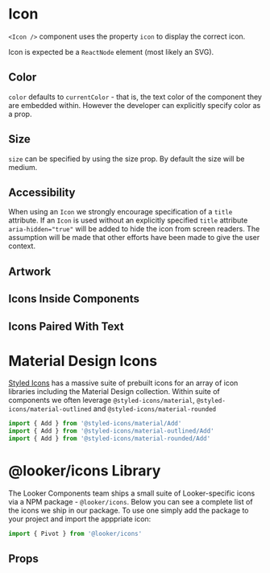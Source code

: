 
<Meta component={Icon} title="Docs/Icon" />

# Icon

`<Icon />` component uses the property `icon` to display the correct icon.

Icon is expected be a `ReactNode` element (most likely an SVG).

<Editor code={storyBasic} />

## Color

`color` defaults to `currentColor` - that is, the text color of the component they are embedded within. However the developer can explicitly specify color as a prop.

<Editor code={storyColor} />

## Size

`size` can be specified by using the size prop. By default the size will be medium.

<Editor code={storySize} />

## Accessibility

When using an `Icon` we strongly encourage specification of a `title` attribute. If an `Icon` is used without an explicitly specified `title` attribute `aria-hidden="true"` will be added to hide the icon from screen readers. The assumption will be made that other efforts have been made to give the user context.

<Editor code={storyAccessibility} />

## Artwork

<Editor code={storyArtwork} />

## Icons Inside Components

<Editor code={storyInsideComponents} />

## Icons Paired With Text

<Editor code={storyPairedWithText} />

# Material Design Icons

[Styled Icons](https://styled-icons.js.org/) has a massive suite of prebuilt icons for an array of icon libraries including the Material Design collection. Within suite of components we often leverage `@styled-icons/material`, `@styled-icons/material-outlined` and `@styled-icons/material-rounded`

```js static
import { Add } from '@styled-icons/material/Add'
import { Add } from '@styled-icons/material-outlined/Add'
import { Add } from '@styled-icons/material-rounded/Add'
```

# @looker/icons Library

The Looker Components team ships a small suite of Looker-specific icons via a NPM package - `@looker/icons`. Below you can see a complete list of the icons we ship in our package. To use one simply add the package to your project and import the apppriate icon:

```js static
import { Pivot } from '@looker/icons'
```

## Props

<ArgsTable of={Icon} exclude={excludedProps} />

